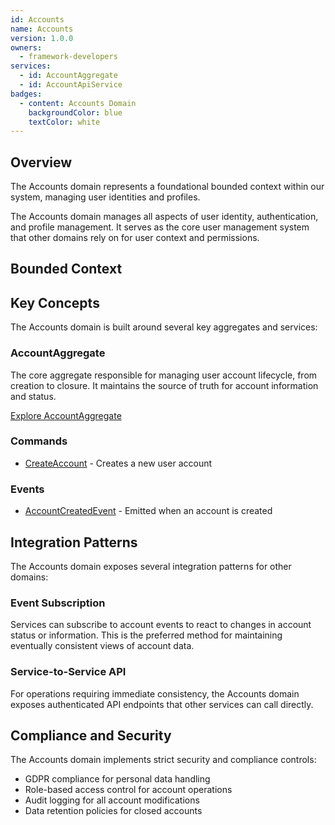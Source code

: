 ```yaml
---
id: Accounts
name: Accounts
version: 1.0.0
owners:
  - framework-developers
services:
  - id: AccountAggregate
  - id: AccountApiService
badges:
  - content: Accounts Domain
    backgroundColor: blue
    textColor: white
---
```





## Overview

<Admonition type="info">The Accounts domain represents a foundational bounded context within our system, managing user identities and profiles.</Admonition>

The Accounts domain manages all aspects of user identity, authentication, and profile management. It serves as the core user management system that other domains rely on for user context and permissions.

<Tiles>
    <Tile icon="UserGroupIcon" href="/docs/teams/framework-developers" title="Contact the team" description="Questions? Contact the domain owners" />
    <Tile icon="RectangleGroupIcon" href={`/visualiser/domains/${frontmatter.id}/${frontmatter.version}`} title={`${frontmatter.services.length} services are in this domain`} description="View the services and their interactions" />
    <Tile icon="BookOpenIcon" href="/domains/Accounts/dictionary" title="Domain Dictionary" description="Review the ubiquitous language for this domain" />
</Tiles>

## Bounded Context

<NodeGraph />

## Key Concepts

The Accounts domain is built around several key aggregates and services:

### AccountAggregate

The core aggregate responsible for managing user account lifecycle, from creation to closure. It maintains the source of truth for account information and status.

[Explore AccountAggregate](/services/AccountAggregate)

### Commands

- [CreateAccount](/commands/CreateAccount) - Creates a new user account

### Events

- [AccountCreatedEvent](/events/AccountCreatedEvent) - Emitted when an account is created

## Integration Patterns

The Accounts domain exposes several integration patterns for other domains:

### Event Subscription

Services can subscribe to account events to react to changes in account status or information. This is the preferred method for maintaining eventually consistent views of account data.

### Service-to-Service API

For operations requiring immediate consistency, the Accounts domain exposes authenticated API endpoints that other services can call directly.

## Compliance and Security

The Accounts domain implements strict security and compliance controls:

- GDPR compliance for personal data handling
- Role-based access control for account operations
- Audit logging for all account modifications
- Data retention policies for closed accounts

<Footer />